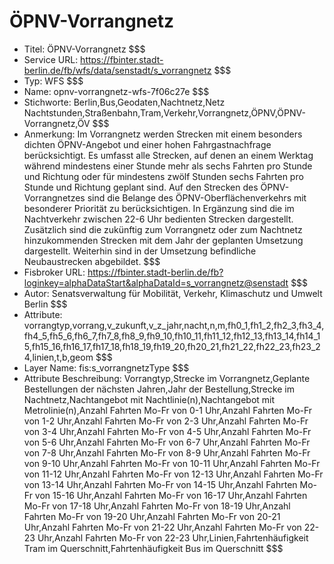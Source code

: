 # ÖPNV-Vorrangnetz
- Titel: ÖPNV-Vorrangnetz $$$
- Service URL: https://fbinter.stadt-berlin.de/fb/wfs/data/senstadt/s_vorrangnetz $$$
- Typ: WFS $$$
- Name: opnv-vorrangnetz-wfs-7f06c27e $$$
- Stichworte: Berlin,Bus,Geodaten,Nachtnetz,Netz Nachtstunden,Straßenbahn,Tram,Verkehr,Vorrangnetz,ÖPNV,ÖPNV-Vorrangnetz,ÖV $$$
- Anmerkung: Im Vorrangnetz werden Strecken mit einem besonders dichten ÖPNV-Angebot und einer hohen Fahrgastnachfrage berücksichtigt. Es umfasst alle Strecken, auf denen an einem Werktag während mindestens einer Stunde mehr als sechs Fahrten pro Stunde und Richtung oder für mindestens zwölf Stunden sechs Fahrten pro Stunde und Richtung geplant sind.
Auf den Strecken des ÖPNV-Vorrangnetzes sind die Belange des ÖPNV-Oberflächenverkehrs mit besonderer Priorität zu berücksichtigen.
In Ergänzung sind die im Nachtverkehr zwischen 22-6 Uhr bedienten Strecken dargestellt. Zusätzlich sind die zukünftig zum Vorrangnetz oder zum Nachtnetz hinzukommenden Strecken mit dem Jahr der geplanten Umsetzung dargestellt. Weiterhin sind in der Umsetzung befindliche Neubaustrecken abgebildet. $$$
- Fisbroker URL: https://fbinter.stadt-berlin.de/fb?loginkey=alphaDataStart&alphaDataId=s_vorrangnetz@senstadt $$$
- Autor: Senatsverwaltung für Mobilität, Verkehr, Klimaschutz und Umwelt Berlin $$$
- Attribute: vorrangtyp,vorrang,v_zukunft,v_z_jahr,nacht,n,m,fh0_1,fh1_2,fh2_3,fh3_4,fh4_5,fh5_6,fh6_7,fh7_8,fh8_9,fh9_10,fh10_11,fh11_12,fh12_13,fh13_14,fh14_15,fh15_16,fh16_17,fh17_18,fh18_19,fh19_20,fh20_21,fh21_22,fh22_23,fh23_24,linien,t,b,geom $$$
- Layer Name: fis:s_vorrangnetzType $$$
- Attribute Beschreibung: Vorrangtyp,Strecke im Vorrangnetz,Geplante Bestellungen der nächsten Jahren,Jahr der Bestellung,Strecke im Nachtnetz,Nachtangebot mit Nachtlinie(n),Nachtangebot mit Metrolinie(n),Anzahl Fahrten Mo-Fr von 0-1 Uhr,Anzahl Fahrten Mo-Fr von 1-2 Uhr,Anzahl Fahrten Mo-Fr von 2-3 Uhr,Anzahl Fahrten Mo-Fr von 3-4 Uhr,Anzahl Fahrten Mo-Fr von 4-5 Uhr,Anzahl Fahrten Mo-Fr von 5-6 Uhr,Anzahl Fahrten Mo-Fr von 6-7 Uhr,Anzahl Fahrten Mo-Fr von 7-8 Uhr,Anzahl Fahrten Mo-Fr von 8-9 Uhr,Anzahl Fahrten Mo-Fr von 9-10 Uhr,Anzahl Fahrten Mo-Fr von 10-11 Uhr,Anzahl Fahrten Mo-Fr von 11-12 Uhr,Anzahl Fahrten Mo-Fr von 12-13 Uhr,Anzahl Fahrten Mo-Fr von 13-14 Uhr,Anzahl Fahrten Mo-Fr von 14-15 Uhr,Anzahl Fahrten Mo-Fr von 15-16 Uhr,Anzahl Fahrten Mo-Fr von 16-17 Uhr,Anzahl Fahrten Mo-Fr von 17-18 Uhr,Anzahl Fahrten Mo-Fr von 18-19 Uhr,Anzahl Fahrten Mo-Fr von 19-20 Uhr,Anzahl Fahrten Mo-Fr von 20-21 Uhr,Anzahl Fahrten Mo-Fr von 21-22 Uhr,Anzahl Fahrten Mo-Fr von 22-23 Uhr,Anzahl Fahrten Mo-Fr von 22-23 Uhr,Linien,Fahrtenhäufigkeit Tram im Querschnitt,Fahrtenhäufigkeit Bus im Querschnitt $$$
